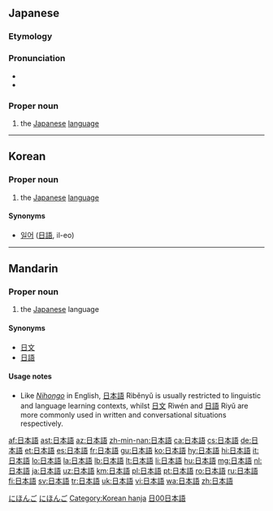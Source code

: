 ==Japanese==
{{kanji readings tab|日|に|本|ほん|語|ご|sort=にほんご}}

===Etymology===
{{suffix|日本|語|lang=ja|t2=language|t1=にほん, ''Nihon'', Japan|sort=にほんご}}

===Pronunciation===
* {{IPA|lang=ja|/ni.ho.ɴ.go/|[nihõ̞ŋgo̞]|[nihõ̞ŋŋo̞]}}
* {{audio|Ja-nihongo.ogg|Audio}}

===Proper noun===
{{ja-pos|k|proper|hira=にほんご|rom=nihongo}}

# the [[Japanese]] [[language]]

[[Category:1000 Japanese basic words|にほんご]]
[[Category:ja:Languages|にほんご]]

----

==Korean==

===Proper noun===
{{ko-pos|proper noun|hangeul=일본어|rv=ilbon-eo|hidx=ㅇ일본어}}

# the [[Japanese]] [[language]]

====Synonyms====
* [[일어]] ([[日語]], il-eo)

[[Category:Korean hanja]]

----

==Mandarin==
{{Hani-forms|[[日本语]]|[[日本]][[語]]}}

===Proper noun===
{{cmn-proper noun|t|pin=Rìběnyǔ|pint=ri4ben3yu3|tra=日本語|sim=日本语|rs=日00}}

# the [[Japanese]] language

====Synonyms====
* [[日文]]
* [[日語]]

====Usage notes====
* Like ''[[Nihongo]]'' in English, [[日本語]] Rìběnyǔ is usually restricted to linguistic and language learning contexts, whilst [[日文]] Rìwén and [[日語]] Riyǔ are more commonly used in written and conversational situations respectively.

[[Category:cmn:Languages in traditional script|日00日本語]]

[[af:日本語]]
[[ast:日本語]]
[[az:日本語]]
[[zh-min-nan:日本語]]
[[ca:日本語]]
[[cs:日本語]]
[[de:日本語]]
[[et:日本語]]
[[es:日本語]]
[[fr:日本語]]
[[gu:日本語]]
[[ko:日本語]]
[[hy:日本語]]
[[hi:日本語]]
[[it:日本語]]
[[lo:日本語]]
[[la:日本語]]
[[lb:日本語]]
[[lt:日本語]]
[[li:日本語]]
[[hu:日本語]]
[[mg:日本語]]
[[nl:日本語]]
[[ja:日本語]]
[[uz:日本語]]
[[km:日本語]]
[[pl:日本語]]
[[pt:日本語]]
[[ro:日本語]]
[[ru:日本語]]
[[fi:日本語]]
[[sv:日本語]]
[[tr:日本語]]
[[uk:日本語]]
[[vi:日本語]]
[[wa:日本語]]
[[zh:日本語]]